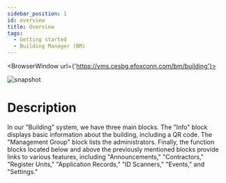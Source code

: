 ```yaml
---
sidebar_position: 1
id: overview
title: Overview
tags:
  - Getting started
  - Building Manager (BM)
---
```



<BrowserWindow url={'https://vms.cesbg.efoxconn.com/bm/building'}>

![snapshot](../../assets/bm/bm-overview-zh-hant.png)

</BrowserWindow>

# Description

In our "Building" system, we have three main blocks. The "Info" block displays basic information about the building, including a QR code. The "Management Group" block lists the administrators. Finally, the function blocks located below and above the previously mentioned blocks provide links to various features, including "Announcements," "Contractors," "Register Units," "Application Records," "ID Scanners," "Events," and "Settings."
